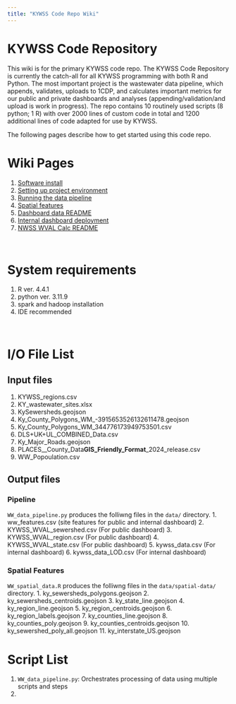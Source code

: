 ```yaml
---
title: "KYWSS Code Repo Wiki"
---
```


# KYWSS Code Repository
This wiki is for the primary KYWSS code repo. The KYWSS Code Repository is currently the catch-all for all KYWSS programming with both R and Python. The most important project is the wastewater data pipeline, which appends, validates, uploads to 1CDP, and calculates important metrics for our public and private dashboards and analyses (appending/validation/and upload is work in progress). The repo contains 10 routinely used scripts (8 python; 1 R) with over 2000 lines of custom code in total and 1200 additional lines of code adapted for use by KYWSS.

The following pages describe how to get started using this code repo.

# Wiki Pages
1. [Software install](wiki/software_install_README.qmd)
2. [Setting up project environment](wiki/setting-up-environment.qmd)
3. [Running the data pipeline](wiki/run_pipeline.qmd)
4. [Spatial features](wiki/spatial_features.qmd)
5. [Dashboard data README](wiki/dashboard_data_README.qmd)
6. [Internal dashboard deployment](wiki/internal_dash_deploy.qmd)
7. [NWSS WVAL Calc README](wiki/WVAL_README.qmd)

<br>

# System requirements
1. R ver. 4.4.1
2. python ver. 3.11.9
3. spark and hadoop installation
4. IDE recommended

<br>

# I/O File List
## Input files
1. KYWSS_regions.csv
2. KY_wastewater_sites.xlsx
3. KySewersheds.geojson
4. Ky_County_Polygons_WM_-3915653526132611478.geojson
5. Ky_County_Polygons_WM_344776173949753501.csv
6. DLS+UK+UL_COMBINED_Data.csv
7. Ky_Major_Roads.geojson
8. PLACES__County_Data__GIS_Friendly_Format___2024_release.csv
9. WW_Popoulation.csv

## Output files
### Pipeline
`WW_data_pipeline.py` produces the folliwng files in the `data/` directory.
1.  ww_features.csv (site features for public and internal dashboard)
2.  KYWSS_WVAL_sewershed.csv (For public dashboard)
3.  KYWSS_WVAL_region.csv (For public dashboard)
4.  KYWSS_WVAL_state.csv (For public dashboard)
5.  kywss_data.csv (For internal dashboard)
6.  kywss_data_LOD.csv (For internal dashboard)

### Spatial Features
`WW_spatial_data.R` produces the folliwng files in the `data/spatial-data/` directory.
1. ky_sewersheds_polygons.geojson
2. ky_sewersheds_centroids.geojson
3. ky_state_line.geojson
4. ky_region_line.geojson
5. ky_region_centroids.geojson
6. ky_region_labels.geojson
7. ky_counties_line.geojson
8. ky_counties_poly.geojson
9. ky_counties_centroids.geojson
10. ky_sewershed_poly_all.geojson
11. ky_interstate_US.geojson

# Script List
1. `WW_data_pipeline.py`: Orchestrates processing of data using multiple scripts and steps
2.
